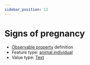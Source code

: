```yaml
---
sidebar_position: 13
---
```



# Signs of pregnancy

- [Observable property](/viewers/dawe-vocabs?uri=https://linked.data.gov.au/def/nrm/88472a97-fd55-4382-9d6e-793164c574f1) definition
- Feature type: [animal individual](http://linked.data.gov.au/def/tern-cv/ecb855ed-50e1-4299-8491-861759ef40b7)
- Value type: [Text](https://w3id.org/tern/ontologies/tern/Text)

<Example
  protocolModule="vertebrate-identify"
  observableProperty="https://linked.data.gov.au/def/nrm/88472a97-fd55-4382-9d6e-793164c574f1"
/>
